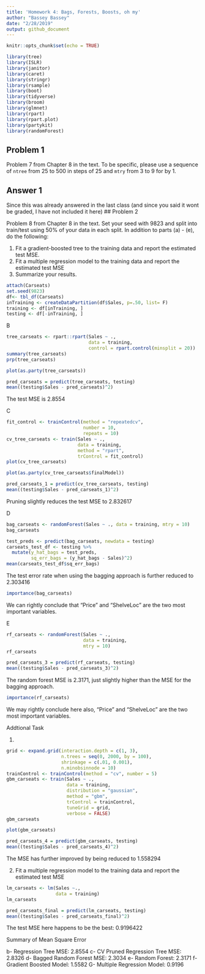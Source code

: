 ```yaml
---
title: 'Homework 4: Bags, Forests, Boosts, oh my'
author: "Bassey Bassey"
date: "2/28/2019"
output: github_document
---
```


```r
knitr::opts_chunk$set(echo = TRUE)
```


```r
library(tree)
library(ISLR)
library(janitor)
library(caret)
library(stringr)
library(rsample)
library(boot)
library(tidyverse)
library(broom)
library(glmnet)
library(rpart)
library(rpart.plot)
library(partykit)
library(randomForest)
```



## Problem 1

Problem 7 from Chapter 8 in the text. To be specific, please use a sequence of
`ntree` from 25 to 500 in steps of 25 and `mtry` from 3 to 9 for by 1. 

## Answer 1

Since this was already answered in the last class (and since you said it wont be graded, I have not included it here)
## Problem 2

Problem 8 from Chapter 8 in the text. Set your seed with 9823 and split into 
train/test using 50\% of your data in each split. In addition to 
parts (a) - (e), do the following:

1. Fit a gradient-boosted tree to the training data and report the estimated 
test MSE. 
2. Fit a multiple regression model to the training data and report the 
estimated test MSE
3. Summarize your results. 

```r
attach(Carseats)
set.seed(9823)
df<- tbl_df(Carseats)
inTraining <- createDataPartition(df$Sales, p=.50, list= F)
training <- df[inTraining, ]
testing <- df[-inTraining, ]
```

B

```r

tree_carseats <- rpart::rpart(Sales ~ ., 
                              data = training,
                              control = rpart.control(minsplit = 20))
summary(tree_carseats)
prp(tree_carseats)
```

```r
plot(as.party(tree_carseats))
```

```r
pred_carseats = predict(tree_carseats, testing)
mean((testing$Sales - pred_carseats)^2)
```
 The test MSE is 2.8554
 
 
C


```r
fit_control <- trainControl(method = "repeatedcv",
                            number = 10, 
                            repeats = 10)
cv_tree_carseats <- train(Sales ~ ., 
                          data = training,
                          method = "rpart", 
                          trControl = fit_control)
plot(cv_tree_carseats)
```

```r
plot(as.party(cv_tree_carseats$finalModel))
```

```r
pred_carseats_1 = predict(cv_tree_carseats, testing)
mean((testing$Sales - pred_carseats_1)^2)
```

Pruning slightly reduces the test MSE to 2.832617

D


```r
bag_carseats <- randomForest(Sales ~ ., data = training, mtry = 10)
bag_carseats

test_preds <- predict(bag_carseats, newdata = testing)
carseats_test_df <- testing %>%
  mutate(y_hat_bags = test_preds,
         sq_err_bags = (y_hat_bags - Sales)^2)
mean(carseats_test_df$sq_err_bags)
```

The test error rate when using the bagging approach is further reduced to 2.303416


```r
importance(bag_carseats)
```

We can rightly conclude that “Price” and “ShelveLoc” are the two most important variables.

E

```r
rf_carseats <- randomForest(Sales ~ ., 
                            data = training,
                            mtry = 10)
rf_carseats

pred_carseats_3 = predict(rf_carseats, testing)
mean((testing$Sales - pred_carseats_3)^2)
```
The random forest MSE is 2.3171, just slightly higher than the MSE for the bagging approach.

```r
importance(rf_carseats)
```

We may rightly conclude here also, “Price” and “ShelveLoc” are the two most important variables.

Addtional Task

1.

```r
grid <- expand.grid(interaction.depth = c(1, 3), 
                    n.trees = seq(0, 2000, by = 100),
                    shrinkage = c(.01, 0.001),
                    n.minobsinnode = 10)
trainControl <- trainControl(method = "cv", number = 5)
gbm_carseats <- train(Sales ~ ., 
                      data = training, 
                      distribution = "gaussian", 
                      method = "gbm",
                      trControl = trainControl, 
                      tuneGrid = grid,
                      verbose = FALSE)
gbm_carseats
```

```r
plot(gbm_carseats)
```

```r
pred_carseats_4 = predict(gbm_carseats, testing)
mean((testing$Sales - pred_carseats_4)^2)
```

The MSE has further improved by being reduced to 1.558294


2. Fit a multiple regression model to the training data and report the  estimated test MSE
```r
lm_carseats <- lm(Sales ~.,
                  data = training)
lm_carseats

pred_carseats_final = predict(lm_carseats, testing)
mean((testing$Sales - pred_carseats_final)^2)
```
The test MSE here happens to be the best: 0.9196422

Summary of Mean Square Error

b- Regression Tree MSE: 2.8554
c- CV Pruned Regression Tree MSE: 2.8326
d- Bagged Random Forest MSE: 2.3034
e- Random Forest: 2.3171
f- Gradient Boosted Model: 1.5582
G- Multiple Regression Model: 0.9196
